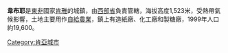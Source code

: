 '''韋布耶'''是[[東非|東非]]國家[[肯雅|肯雅]]的城鎮，由[[西部省_(肯雅)|西部省]]負責管轄，海拔高度1,523米，受熱帶氣候影響，土地主要用作[[自給農業|自給農業]]，鎮上有造紙廠、化工廠和製糖廠，1999年人口約19,600。

{{coord|0|37|N|34|46|E|region:KE_type:city|display=title}}

[[Category:肯亞城市|Category:肯亞城市]]

{{Kenya-stub}}